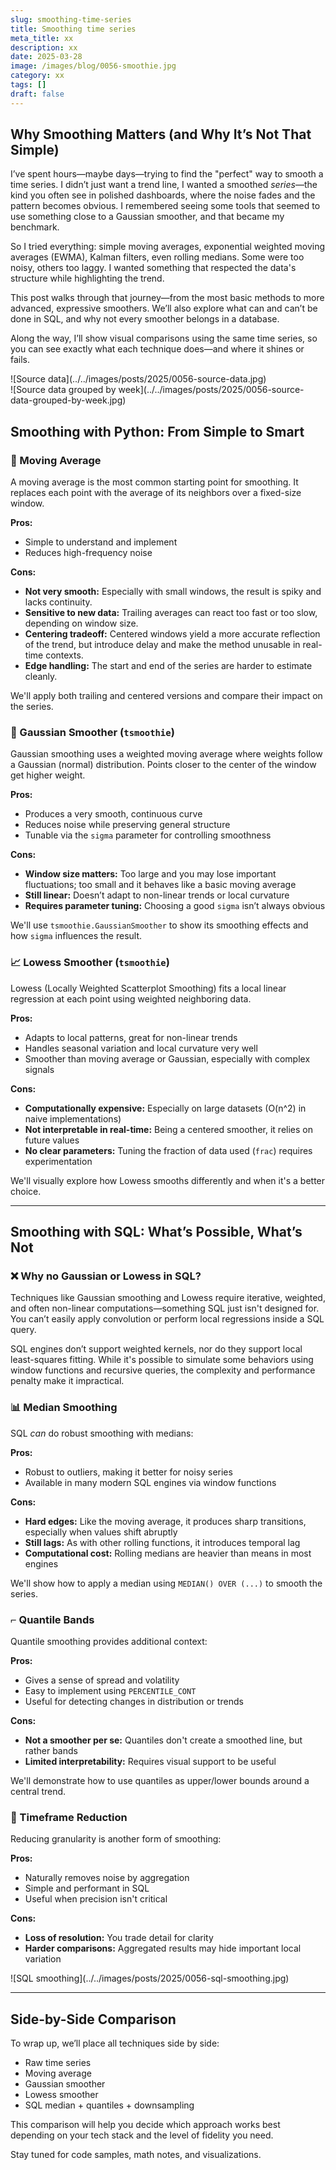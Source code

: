 ```yaml
---
slug: smoothing-time-series
title: Smoothing time series
meta_title: xx
description: xx
date: 2025-03-28
image: /images/blog/0056-smoothie.jpg
category: xx
tags: []
draft: false
---
```


## Why Smoothing Matters (and Why It’s Not That Simple)

I’ve spent hours—maybe days—trying to find the "perfect" way to smooth a time series. I didn’t just want a trend line, I wanted a smoothed *series*—the kind you often see in polished dashboards, where the noise fades and the pattern becomes obvious. I remembered seeing some tools that seemed to use something close to a Gaussian smoother, and that became my benchmark.

So I tried everything: simple moving averages, exponential weighted moving averages (EWMA), Kalman filters, even rolling medians. Some were too noisy, others too laggy. I wanted something that respected the data's structure while highlighting the trend.

This post walks through that journey—from the most basic methods to more advanced, expressive smoothers. We’ll also explore what can and can’t be done in SQL, and why not every smoother belongs in a database.

Along the way, I’ll show visual comparisons using the same time series, so you can see exactly what each technique does—and where it shines or fails.

<div class="border-2 rounded-md">
  ![Source data](../../images/posts/2025/0056-source-data.jpg)
</div>

<div class="border-2 rounded-md">
  ![Source data grouped by week](../../images/posts/2025/0056-source-data-grouped-by-week.jpg)
</div>

## Smoothing with Python: From Simple to Smart

### 🔁 Moving Average
A moving average is the most common starting point for smoothing. It replaces each point with the average of its neighbors over a fixed-size window.

**Pros:**
- Simple to understand and implement
- Reduces high-frequency noise

**Cons:**
- **Not very smooth:** Especially with small windows, the result is spiky and lacks continuity.
- **Sensitive to new data:** Trailing averages can react too fast or too slow, depending on window size.
- **Centering tradeoff:** Centered windows yield a more accurate reflection of the trend, but introduce delay and make the method unusable in real-time contexts.
- **Edge handling:** The start and end of the series are harder to estimate cleanly.

We'll apply both trailing and centered versions and compare their impact on the series.

### 🎯 Gaussian Smoother (`tsmoothie`)
Gaussian smoothing uses a weighted moving average where weights follow a Gaussian (normal) distribution. Points closer to the center of the window get higher weight.

**Pros:**
- Produces a very smooth, continuous curve
- Reduces noise while preserving general structure
- Tunable via the `sigma` parameter for controlling smoothness

**Cons:**
- **Window size matters:** Too large and you may lose important fluctuations; too small and it behaves like a basic moving average
- **Still linear:** Doesn’t adapt to non-linear trends or local curvature
- **Requires parameter tuning:** Choosing a good `sigma` isn’t always obvious

We'll use `tsmoothie.GaussianSmoother` to show its smoothing effects and how `sigma` influences the result.

### 📈 Lowess Smoother (`tsmoothie`)
Lowess (Locally Weighted Scatterplot Smoothing) fits a local linear regression at each point using weighted neighboring data.

**Pros:**
- Adapts to local patterns, great for non-linear trends
- Handles seasonal variation and local curvature very well
- Smoother than moving average or Gaussian, especially with complex signals

**Cons:**
- **Computationally expensive:** Especially on large datasets (O(n^2) in naive implementations)
- **Not interpretable in real-time:** Being a centered smoother, it relies on future values
- **No clear parameters:** Tuning the fraction of data used (`frac`) requires experimentation

We'll visually explore how Lowess smooths differently and when it's a better choice.

---

## Smoothing with SQL: What’s Possible, What’s Not

### ❌ Why no Gaussian or Lowess in SQL?
Techniques like Gaussian smoothing and Lowess require iterative, weighted, and often non-linear computations—something SQL just isn't designed for. You can’t easily apply convolution or perform local regressions inside a SQL query.

SQL engines don’t support weighted kernels, nor do they support local least-squares fitting. While it's possible to simulate some behaviors using window functions and recursive queries, the complexity and performance penalty make it impractical.

### 📊 Median Smoothing
SQL *can* do robust smoothing with medians:

**Pros:**
- Robust to outliers, making it better for noisy series
- Available in many modern SQL engines via window functions

**Cons:**
- **Hard edges:** Like the moving average, it produces sharp transitions, especially when values shift abruptly
- **Still lags:** As with other rolling functions, it introduces temporal lag
- **Computational cost:** Rolling medians are heavier than means in most engines

We'll show how to apply a median using `MEDIAN() OVER (...)` to smooth the series.

### ⌐ Quantile Bands
Quantile smoothing provides additional context:

**Pros:**
- Gives a sense of spread and volatility
- Easy to implement using `PERCENTILE_CONT`
- Useful for detecting changes in distribution or trends

**Cons:**
- **Not a smoother per se:** Quantiles don't create a smoothed line, but rather bands
- **Limited interpretability:** Requires visual support to be useful

We'll demonstrate how to use quantiles as upper/lower bounds around a central trend.

### 📆 Timeframe Reduction
Reducing granularity is another form of smoothing:

**Pros:**
- Naturally removes noise by aggregation
- Simple and performant in SQL
- Useful when precision isn't critical

**Cons:**
- **Loss of resolution:** You trade detail for clarity
- **Harder comparisons:** Aggregated results may hide important local variation

<div class="border-2 rounded-md">
  ![SQL smoothing](../../images/posts/2025/0056-sql-smoothing.jpg)
</div>

---

## Side-by-Side Comparison

To wrap up, we’ll place all techniques side by side:

- Raw time series
- Moving average
- Gaussian smoother
- Lowess smoother
- SQL median + quantiles + downsampling

This comparison will help you decide which approach works best depending on your tech stack and the level of fidelity you need.

Stay tuned for code samples, math notes, and visualizations.


